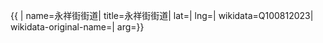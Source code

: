 {{ {{{1|PRC admin/showdata}}}|
name=永祥街街道|
title=永祥街街道|
lat=|
lng=|
wikidata=Q100812023|
wikidata-original-name=|
arg={{{arg|}}}}}